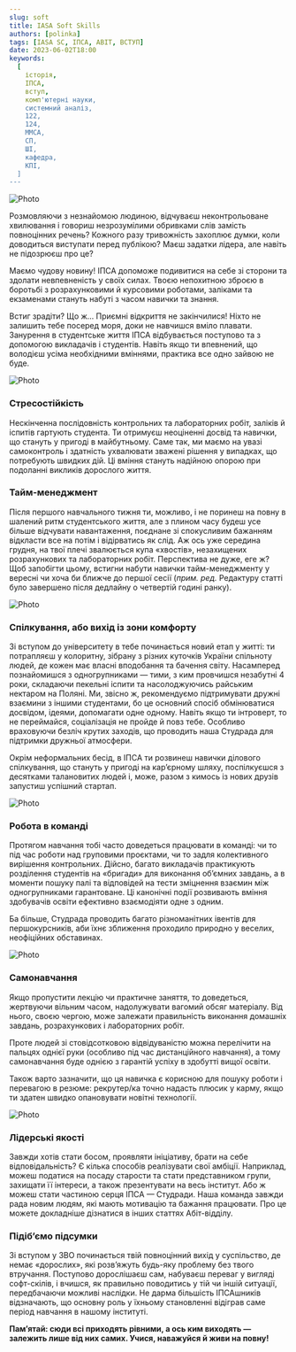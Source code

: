 ```yaml
---
slug: soft
title: IASA Soft Skills
authors: [polinka]
tags: [IASA SC, ІПСА, ABIT, ВСТУП]
date: 2023-06-02T18:00
keywords:
  [
    історія,
    ІПСА,
    вступ,
    комп'ютерні науки,
    системний аналіз,
    122,
    124,
    ММСА,
    СП,
    ШІ,
    кафедра,
    КПІ,
  ]
---
```


![Photo](./head.png)

<!--truncate-->

Розмовляючи з незнайомою людиною, відчуваєш неконтрольоване хвилювання і говориш незрозумілими обривками слів замість повноцінних речень? Кожного разу тривожність захоплює думки, коли доводиться виступати перед публікою? Маєш задатки лідера, але навіть не підозрюєш про це?

Маємо чудову новину! ІПСА допоможе подивитися на себе зі сторони та здолати невпевненість у своїх силах. Твоєю непохитною зброєю в боротьбі з розрахунковими й курсовими роботами, заліками та екзаменами стануть набуті з часом навички та знання.

Встиг зрадіти? Що ж… Приємні відкриття не закінчилися! Ніхто не залишить тебе посеред моря, доки не навчишся вміло плавати. Занурення в студентське життя ІПСА відбувається поступово та з допомогою викладачів і студентів. Навіть якщо ти впевнений, що володієш усіма необхідними вміннями, практика все одно зайвою не буде.

![Photo](./giff.gif)

### Стресостійкість

Нескінченна послідовність контрольних та лабораторних робіт, заліків й іспитів гартують студента. Ти отримуєш неоціненні досвід та навички, що стануть у пригоді в майбутньому. Саме так, ми маємо на увазі самоконтроль і здатність ухвалювати зважені рішення у випадках, що потребують швидких дій. Ці вміння стануть надійною опорою при подоланні викликів дорослого життя.

### Тайм-менеджмент

Після першого навчального тижня ти, можливо, і не поринеш на повну в шалений ритм студентського життя, але з плином часу будеш усе більше відчувати навантаження, поєднане зі спокусливим бажанням відкласти все на потім і відірватись як слід. Аж ось уже середина грудня, на твої плечі звалюється купа «хвостів», незахищених розрахункових та лабораторних робіт. Перспектива не дуже, еге ж? Щоб запобігти цьому, встигни набути навички тайм-менеджменту у вересні чи хоча би ближче до першої сесії (*прим. ред.* Редактуру статті було завершено після дедлайну о четвертій годині ранку).

![Photo](./dd.png)

### Спілкування, або вихід із зони комфорту

Зі вступом до університету в тебе починається новий етап у житті: ти потрапляєш у колоритну, зібрану з різних куточків України спільноту людей, де кожен має власні вподобання та бачення світу. Насамперед познайомишся з одногрупниками — тими, з ким провчишся незабутні 4 роки, складаючи пекельні іспити та насолоджуючись райським нектаром на Поляні. Ми, звісно ж, рекомендуємо підтримувати дружні взаємини з іншими студентами, бо це основний спосіб обмінюватися досвідом, ідеями, допомагати одне одному. Навіть якщо ти інтроверт, то не переймайся, соціалізація не пройде й повз тебе. Особливо враховуючи безліч крутих заходів, що проводить наша Студрада для підтримки дружньої атмосфери.

Окрім неформальних бесід, в ІПСА ти розвинеш навички ділового спілкування, що стануть у пригоді на кар’єрному шляху, поспілкуєшся з десятками талановитих людей і, може, разом з кимось із нових друзів запустиш успішний стартап.

![Photo](./ss.png)

### Робота в команді

Протягом навчання тобі часто доведеться працювати в команді: чи то під час роботи над груповими проєктами, чи то задля колективного вирішення контрольних. Дійсно, багато викладачів практикують розділення студентів на «бригади» для виконання об’ємних завдань, а в моменти пошуку палі та відповідей на тести зміцнення взаємин між одногрупниками гарантоване. Ці канонічні події розвивають вміння здобувачів освіти ефективно взаємодіяти одне з одним.

Ба більше, Студрада проводить багато різноманітних івентів для першокурсників, аби їхнє зближення проходило природно у веселих, неофіційних обставинах. 

![Photo](./bb.png)

### Самонавчання

Якщо пропустити лекцію чи практичне заняття, то доведеться, жертвуючи вільним часом, надолужувати вагомий обсяг матеріалу. Від нього, своєю чергою, може залежати правильність виконання домашніх завдань, розрахункових і лабораторних робіт.

Проте людей зі стовідсотковою відвідуваністю можна перелічити на пальцях однієї руки (особливо під час дистанційного навчання), а тому самонавчання буде однією з гарантій успіху в здобутті вищої освіти. 

Також варто зазначити, що ця навичка є корисною для пошуку роботи і перевагою в резюме: рекрутер/ка точно надасть плюсик у карму, якщо ти здатен швидко опановувати новітні технології.

![Photo](./aa.png)

### Лідерські якості

Завжди хотів стати босом, проявляти ініціативу, брати на себе відповідальність? Є кілька способів реалізувати свої амбіції. Наприклад, можеш податися на посаду старости та стати представником групи, захищати її інтереси, а також презентувати на весь інститут. Або ж можеш стати частиною серця ІПСА — Студради. Наша команда завжди рада новим людям, які мають мотивацію та бажання працювати. Про це можете докладніше дізнатися в інших статтях Абіт-відділу.

### Підіб’ємо підсумки

Зі вступом у ЗВО починається твій повноцінний вихід у суспільство, де немає «дорослих», які розвʼяжуть будь-яку проблему без твого втручання. Поступово дорослішаєш сам, набуваєш переваг у вигляді софт-скілів, і вчишся, як правильно поводитись у тій чи іншій ситуації, передбачаючи можливі наслідки. Не дарма більшість ІПСАшників відзначають, що основну роль у їхньому становленні відіграв саме період навчання в нашому інституті.

**Пам’ятай: сюди всі приходять рівними, а ось ким виходять — залежить лише від них самих. Учися, наважуйся й живи на повну!**